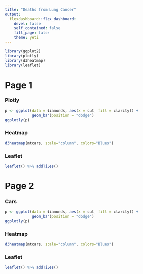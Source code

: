 ```yaml
---
title: "Deaths from Lung Cancer"
output: 
  flexdashboard::flex_dashboard: 
    devel: false
    self_contained: false
    fill_page: false
    theme: yeti
---
```


```r
library(ggplot2)
library(plotly)
library(d3heatmap)
library(leaflet)
```

# Page 1

### Plotly

```r
p <- ggplot(data = diamonds, aes(x = cut, fill = clarity)) +
            geom_bar(position = "dodge")
ggplotly(p)
```

### Heatmap

```r
d3heatmap(mtcars, scale="column", colors="Blues")
```

### Leaflet

```r
leaflet() %>% addTiles()
```


# Page 2

### Cars

```r
p <- ggplot(data = diamonds, aes(x = cut, fill = clarity)) +
            geom_bar(position = "dodge")
ggplotly(p)
```

### Heatmap

```r
d3heatmap(mtcars, scale="column", colors="Blues")
```

### Leaflet

```r
leaflet() %>% addTiles()
```





